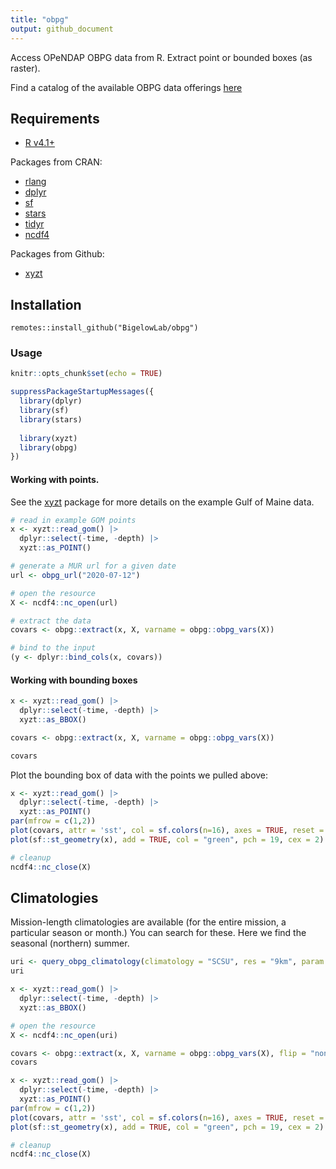 ```yaml
---
title: "obpg"
output: github_document
---
```


Access OPeNDAP OBPG data from R. Extract point or bounded boxes (as raster).

Find a catalog of the available OBPG data offerings [here](https://oceandata.sci.gsfc.nasa.gov/opendap/)

## Requirements

+ [R v4.1+](https://www.r-project.org/)

Packages from CRAN:

+ [rlang](https://CRAN.R-project.org/package=rlang)
+ [dplyr](https://CRAN.R-project.org/package=httr)
+ [sf](https://CRAN.R-project.org/package=sf)
+ [stars](https://CRAN.R-project.org/package=stars)
+ [tidyr](https://CRAN.R-project.org/package=tidyr)
+ [ncdf4](https://CRAN.R-project.org/package=ncdf4)

Packages from Github:

+ [xyzt](https://github.com/BigelowLab/xyzt)


## Installation

```
remotes::install_github("BigelowLab/obpg")
```


### Usage
```r
knitr::opts_chunk$set(echo = TRUE)
```

```r
suppressPackageStartupMessages({
  library(dplyr)
  library(sf)
  library(stars)
  
  library(xyzt)
  library(obpg)
})
```


#### Working with points.  

See the [xyzt](https://github.com/BigelowLab/xyzt) package for more details on the example Gulf of Maine data.

```r
# read in example GOM points
x <- xyzt::read_gom() |>
  dplyr::select(-time, -depth) |>
  xyzt::as_POINT()

# generate a MUR url for a given date
url <- obpg_url("2020-07-12")

# open the resource
X <- ncdf4::nc_open(url)

# extract the data 
covars <- obpg::extract(x, X, varname = obpg::obpg_vars(X))

# bind to the input
(y <- dplyr::bind_cols(x, covars))
```


#### Working with bounding boxes

```r
x <- xyzt::read_gom() |>
  dplyr::select(-time, -depth) |>
  xyzt::as_BBOX()

covars <- obpg::extract(x, X, varname = obpg::obpg_vars(X))

covars
```

Plot the bounding box of data with the points we pulled above:

```r
x <- xyzt::read_gom() |>
  dplyr::select(-time, -depth) |>
  xyzt::as_POINT()
par(mfrow = c(1,2))
plot(covars, attr = 'sst', col = sf.colors(n=16), axes = TRUE, reset = FALSE)
plot(sf::st_geometry(x), add = TRUE, col = "green", pch = 19, cex = 2)
```


```r
# cleanup
ncdf4::nc_close(X)
```


## Climatologies

Mission-length climatologies are available (for the entire mission, a particular season or month.) You can search for these. Here we find the seasonal (northern) summer.

```r
uri <- query_obpg_climatology(climatology = "SCSU", res = "9km", param = "SST.sst")
uri
```

```r

x <- xyzt::read_gom() |>
  dplyr::select(-time, -depth) |>
  xyzt::as_BBOX()

# open the resource
X <- ncdf4::nc_open(uri)

covars <- obpg::extract(x, X, varname = obpg::obpg_vars(X), flip = "none")
covars
```

```r
x <- xyzt::read_gom() |>
  dplyr::select(-time, -depth) |>
  xyzt::as_POINT()
par(mfrow = c(1,2))
plot(covars, attr = 'sst', col = sf.colors(n=16), axes = TRUE, reset = FALSE)
plot(sf::st_geometry(x), add = TRUE, col = "green", pch = 19, cex = 2)
```


```r
# cleanup
ncdf4::nc_close(X)
```


